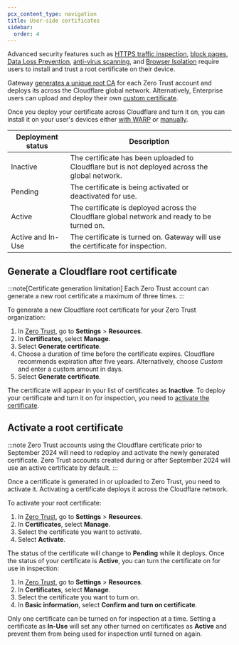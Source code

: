 ```yaml
---
pcx_content_type: navigation
title: User-side certificates
sidebar:
  order: 4
---
```


Advanced security features such as [HTTPS traffic inspection](/cloudflare-one/policies/gateway/http-policies/tls-decryption/), [block pages](/cloudflare-one/policies/gateway/block-page/), [Data Loss Prevention](/cloudflare-one/policies/data-loss-prevention/), [anti-virus scanning](/cloudflare-one/policies/gateway/http-policies/antivirus-scanning/), and [Browser Isolation](/cloudflare-one/policies/browser-isolation/) require users to install and trust a root certificate on their device.

Gateway [generates a unique root CA](#generate-a-cloudflare-root-certificate) for each Zero Trust account and deploys its across the Cloudflare global network. Alternatively, Enterprise users can upload and deploy their own [custom certificate](/cloudflare-one/connections/connect-devices/warp/user-side-certificates/custom-certificate/).

Once you deploy your certificate across Cloudflare and turn it on, you can install it on your user's devices either [with WARP](/cloudflare-one/connections/connect-devices/warp/user-side-certificates/install-cert-with-warp/) or [manually](/cloudflare-one/connections/connect-devices/warp/user-side-certificates/install-cloudflare-cert/).

| Deployment status | Description                                                                                    |
| ----------------- | ---------------------------------------------------------------------------------------------- |
| Inactive          | The certificate has been uploaded to Cloudflare but is not deployed across the global network. |
| Pending           | The certificate is being activated or deactivated for use.                                     |
| Active            | The certificate is deployed across the Cloudflare global network and ready to be turned on.    |
| Active and In-Use | The certificate is turned on. Gateway will use the certificate for inspection.                 |

## Generate a Cloudflare root certificate

:::note[Certificate generation limitation]
Each Zero Trust account can generate a new root certificate a maximum of three times.
:::

To generate a new Cloudflare root certificate for your Zero Trust organization:

1. In [Zero Trust](https://one.dash.cloudflare.com/), go to **Settings** > **Resources**.
2. In **Certificates**, select **Manage**.
3. Select **Generate certificate**.
4. Choose a duration of time before the certificate expires. Cloudflare recommends expiration after five years. Alternatively, choose _Custom_ and enter a custom amount in days.
5. Select **Generate certificate**.

The certificate will appear in your list of certificates as **Inactive**. To deploy your certificate and turn it on for inspection, you need to [activate the certificate](#activate-a-root-certificate).

## Activate a root certificate

:::note
Zero Trust accounts using the Cloudflare certificate prior to September 2024 will need to redeploy and activate the newly generated certificate. Zero Trust accounts created during or after September 2024 will use an active certificate by default.
:::

Once a certificate is generated in or uploaded to Zero Trust, you need to activate it. Activating a certificate deploys it across the Cloudflare network.

To activate your root certificate:

1. In [Zero Trust](https://one.dash.cloudflare.com/), go to **Settings** > **Resources**.
2. In **Certificates**, select **Manage**.
3. Select the certificate you want to activate.
4. Select **Activate**.

The status of the certificate will change to **Pending** while it deploys. Once the status of your certificate is **Active**, you can turn the certificate on for use in inspection:

1. In [Zero Trust](https://one.dash.cloudflare.com/), go to **Settings** > **Resources**.
2. In **Certificates**, select **Manage**.
3. Select the certificate you want to turn on.
4. In **Basic information**, select **Confirm and turn on certificate**.

Only one certificate can be turned on for inspection at a time. Setting a certificate as **In-Use** will set any other turned on certificates as **Active** and prevent them from being used for inspection until turned on again.
